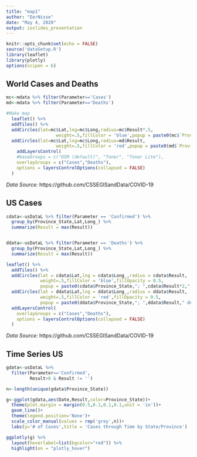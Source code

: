 ```yaml
---
title: "map1"
author: "EerNisse"
date: "May 4, 2020"
output: ioslides_presentation
---
```


```r
knitr::opts_chunk$set(echo = FALSE)
source('dataSetup.R')
library(leaflet)
library(plotly)
options(scipen = 6)

```

## World Cases and Deaths
```r

mc<-mdata %>% filter(Parameter=='Cases')
md<-mdata %>% filter(Parameter=='Deaths')

#Make map
  leaflet() %>% 
  addTiles() %>% 
  addCircles(lat=mc$Lat,lng=mc$Long,radius=mc$Result*.5,
                   weight=.5,fillColor = 'blue',popup = paste0(mc$`Province/State`,"; ",mc$Result," cases"),group = 'Cases') %>%
  addCircles(lat=mc$Lat,lng=mc$Long,radius=md$Result,
                   weight=.5,fillColor = 'red',popup = paste0(md$`Province/State`,"; ",md$Result," deaths"),group = 'Deaths') %>% 
    addLayersControl(
    #baseGroups = c("OSM (default)", "Toner", "Toner Lite"),
    overlayGroups = c("Cases","Deaths"),
    options = layersControlOptions(collapsed = FALSE)
  )


```

*Data Source: *https://github.com/CSSEGISandData/COVID-19

## US Cases
```r

cdata<-usDataL %>% filter(Parameter == 'Confirmed') %>% 
  group_by(Province_State,Lat,Long_) %>% 
  summarize(Result = max(Result))


ddata<-usDataL %>% filter(Parameter == 'Deaths') %>% 
  group_by(Province_State,Lat,Long_) %>% 
  summarize(Result = max(Result))

leaflet() %>% 
  addTiles() %>% 
  addCircles(lat = cdata$Lat,lng = cdata$Long_,radius = cdata$Result,
             weight=.5,fillColor = 'blue',fillOpacity = 0.5,
             popup = paste0(cdata$Province_State,"; ",cdata$Result*2," cases"),group = 'Cases') %>% 
  addCircles(lat = ddata$Lat,lng = ddata$Long_,radius = ddata$Result,
             weight=.5,fillColor = 'red',fillOpacity = 0.5,
             popup = paste0(ddata$Province_State,"; ",ddata$Result," deaths"),group = 'Deaths') %>% 
  addLayersControl(
    overlayGroups = c("Cases","Deaths"),
    options = layersControlOptions(collapsed = FALSE)
  )


```

*Data Source: *https://github.com/CSSEGISandData/COVID-19

## Time Series US

```r

gdata<-usDataL %>% 
  filter(Parameter=='Confirmed',
         Result>0 & Result != '')

n<-length(unique(gdata$Province_State))

g<-ggplot(gdata,aes(Date,Result,color=Province_State))+
  theme(plot.margin = margin(0.5,0.1,0.1,0.1,unit = 'in'))+
  geom_line()+
  theme(legend.position='None')+
  scale_color_manual(values = rep('grey',n))+
  labs(y='# of Cases',title = 'Cases through Time by State/Province')

ggplotly(g) %>% 
  layout(hoverlabel=list(bgcolor="red")) %>% 
  highlight(on = "plotly_hover")


```







